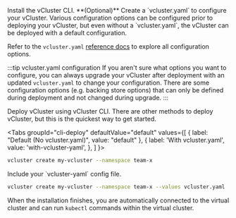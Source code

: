 


<Flow id="deploy-vcluster">
  <Step>
   Install the vCluster CLI.

   <InstallBetaCLIFragment/>
  </Step>
  <Step>
   **(Optional)** Create a `vcluster.yaml` to configure your vCluster. Various configuration options can be configured prior to deploying your vCluster, but even without a `vcluster.yaml`, the vCluster can be deployed with a default configuration. 

   Refer to the `vcluster.yaml` [reference docs](/vcluster/configure/vcluster-yaml/) to explore all configuration options.

   :::tip vcluster.yaml configuration
   If you aren't sure what options you want to configure, you can always upgrade your vCluster after deployment with an updated `vcluster.yaml` to change your configuration. There are some configuration options (e.g. backing store options) that can only be defined during deployment and not changed during upgrade. 
   :::

  </Step>
  <Step>
   Deploy vCluster using vCluster CLI. There are other methods to deploy vCluster, but this is the quickest way to get started.

   <Tabs
   groupId="cli-deploy"
   defaultValue="default"
   values={[
      { label: "Default (No vcluster.yaml)", value: "default" },
      { label: 'With vcluster.yaml', value: 'with-vcluster-yaml', },
   ]
   }>    
   <TabItem value="default">

   ```bash
   vcluster create my-vcluster --namespace team-x
   ```

   </TabItem>
   <TabItem value="with-vcluster-yaml">
   Include your `vcluster-yaml` config file.
   
   ```bash
   vcluster create my-vcluster --namespace team-x --values vcluster.yaml
   ```

   </TabItem>
   </Tabs>

   When the installation finishes, you are automatically connected to the virtual cluster and can run `kubectl` commands within the virtual cluster.

  </Step>
</Flow>